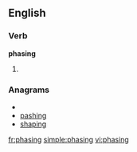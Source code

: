 
==English==

===Verb===
'''phasing'''

# {{present participle of|[[phase]]}}

===Anagrams===
* {{alphagram|aghinps}}
* [[pashing#English|pashing]]
* [[shaping#English|shaping]]

[[fr:phasing]]
[[simple:phasing]]
[[vi:phasing]]